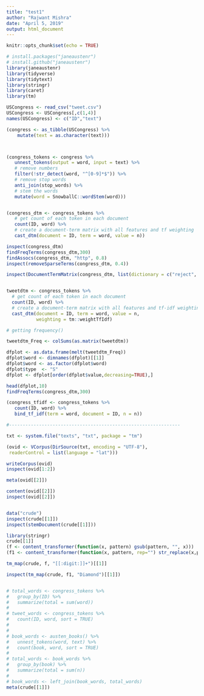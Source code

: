 ```yaml
---
title: "test1"
author: "Rajwant Mishra"
date: "April 5, 2019"
output: html_document
---
```


```r
knitr::opts_chunk$set(echo = TRUE)

# install.packages("janeaustenr")
# install.github("janeaustenr")
library(janeaustenr)
library(tidyverse)
library(tidytext)
library(stringr)
library(caret)
library(tm)
```

```r
USCongress <- read_csv("tweet.csv")
USCongress <- USCongress[,c(1,4)]
names(USCongress) <- c("ID","text")

(congress <- as_tibble(USCongress) %>%
    mutate(text = as.character(text)))



(congress_tokens <- congress %>%
   unnest_tokens(output = word, input = text) %>%
   # remove numbers
   filter(!str_detect(word, "^[0-9]*$")) %>%
   # remove stop words
   anti_join(stop_words) %>%
   # stem the words
   mutate(word = SnowballC::wordStem(word)))


(congress_dtm <- congress_tokens %>%
   # get count of each token in each document
   count(ID, word) %>%
   # create a document-term matrix with all features and tf weighting
   cast_dtm(document = ID, term = word, value = n))

inspect(congress_dtm)
findFreqTerms(congress_dtm,300)
findAssocs(congress_dtm, "http", 0.8)
inspect(removeSparseTerms(congress_dtm, 0.4))

inspect(DocumentTermMatrix(congress_dtm, list(dictionary = c("reject", "drp", "oil"))))


tweetdtm <- congress_tokens %>%
  # get count of each token in each document
  count(ID, word) %>%
  # create a document-term matrix with all features and tf-idf weighting
  cast_dtm(document = ID, term = word, value = n,
           weighting = tm::weightTfIdf)

# getting frequency()

tweetdtm_Freq <- colSums(as.matrix(tweetdtm))

dfplot <- as.data.frame(melt(tweetdtm_Freq))
dfplot$word <- dimnames(dfplot)[[1]]
dfplot$word <- as.factor(dfplot$word)
dfplot$type  <- "S"
dfplot <- dfplot[order(dfplot$value,decreasing=TRUE),]

head(dfplot,10)
findFreqTerms(congress_dtm,300)

(congress_tfidf <- congress_tokens %>%
   count(ID, word) %>%
   bind_tf_idf(term = word, document = ID, n = n))

#---------------------------------------------------------------

txt <- system.file("texts", "txt", package = "tm")

(ovid <- VCorpus(DirSource(txt, encoding = "UTF-8"),
 readerControl = list(language = "lat")))

writeCorpus(ovid)
inspect(ovid[1:2])

meta(ovid[[2]])

content(ovid[[2]])
inspect(ovid[[2]])


data("crude")
inspect(crude[[1]])
inspect(stemDocument(crude[[1]]))

library(stringr)
crude[[1]]
(f <- content_transformer(function(x, pattern) gsub(pattern, "", x)))
(f1 <- content_transformer(function(x, pattern, rep="") str_replace(x,pattern,rep) ))

tm_map(crude, f, "[[:digit:]]+")[[1]]

inspect(tm_map(crude, f1, "Diamond")[[1]])


# total_words <- congress_tokens %>% 
#   group_by(ID) %>% 
#   summarize(total = sum(word))
# 
# tweet_words <- congress_tokens %>%
#   count(ID, word, sort = TRUE)
# 
# 
# book_words <- austen_books() %>%
#   unnest_tokens(word, text) %>%
#   count(book, word, sort = TRUE)
# 
# total_words <- book_words %>% 
#   group_by(book) %>% 
#   summarize(total = sum(n))
# 
# book_words <- left_join(book_words, total_words)
meta(crude[[1]])

```

